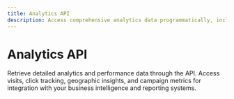 ```yaml
---
title: Analytics API
description: Access comprehensive analytics data programmatically, including performance metrics, geographic insights, and campaign attribution through the Li2.ai Analytics API.
---
```


# Analytics API

Retrieve detailed analytics and performance data through the API. Access visits, click tracking, geographic insights, and campaign metrics for integration with your business intelligence and reporting systems.
